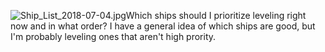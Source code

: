 [[File:Ship_List_2018-07-04.jpg|thumb]]Which ships should I prioritize leveling right now and in what order? I have a general idea of which ships are good, but I'm probably leveling ones that aren't high prority.<ac_metadata title="Which ships should I prioritize leveling right now?"> </ac_metadata>